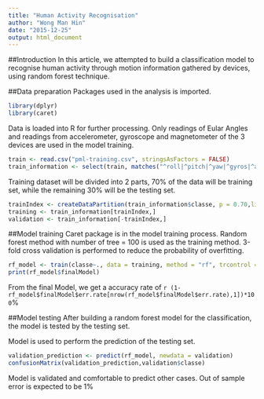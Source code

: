 ```yaml
---
title: "Human Activity Recognisation"
author: "Wong Man Hin"
date: "2015-12-25"
output: html_document
---
```

##Introduction
In this article, we attempted to build a classification model to recognise human activity through motion information gathered by devices, using random forest technique.

##Data preparation
Packages used in the analysis is imported.
```r
library(dplyr)
library(caret)
```

Data is loaded into R for further processing. Only readings of Eular Angles and readings from accelerometer, gyroscope and magnetometer of the 3 devices are used in the model training.

```r
train <- read.csv("pml-training.csv", stringsAsFactors = FALSE)
train_information <- select(train, matches("^roll|^pitch|^yaw|^gyros|^accel|^magnet|classe"))
```

Training dataset will be divided into 2 parts, 70% of the data will be training set, while the remaining 30% will be the testing set.

```r
trainIndex <- createDataPartition(train_information$classe, p = 0.70,list=FALSE)
training <- train_information[trainIndex,]
validation <- train_information[-trainIndex,]
```

##Model training
Caret package is in the model training process. Random forest method with number of tree = 100 is used as the training method. 3-fold cross validation is performed to reduce the probability of overfitting.
```r
rf_model <- train(classe~., data = training, method = "rf", trcontrol = trainControl(method = "cv", number = 3),allowParallel = TRUE, ntree = 100)
print(rf_model$finalModel)
```

From the final Model, we get a accuracy rate of `r (1-rf_model$finalModel$err.rate[nrow(rf_model$finalModel$err.rate),1])*100`%

##Model testing
After building a random forest model for the classification, the model is tested by the testing set.

Model is used to perform the prediction of the testing set.
```r
validation_prediction <- predict(rf_model, newdata = validation)
confusionMatrix(validation_prediction,validation$classe)
```


Model is validated and comfortable to predict other cases. Out of sample error is expected to be 1%